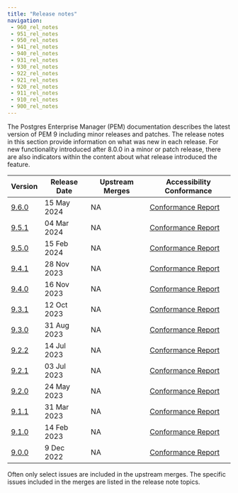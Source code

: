```yaml
---
title: "Release notes"
navigation:
 - 960_rel_notes
 - 951_rel_notes
 - 950_rel_notes
 - 941_rel_notes
 - 940_rel_notes
 - 931_rel_notes
 - 930_rel_notes
 - 922_rel_notes
 - 921_rel_notes
 - 920_rel_notes
 - 911_rel_notes
 - 910_rel_notes
 - 900_rel_notes
---
```


The Postgres Enterprise Manager (PEM) documentation describes the latest version of PEM 9 including minor releases and patches. The release notes in this section provide information on what was new in each release. For new functionality introduced after 8.0.0 in a minor or patch release, there are also indicators within the content about what release introduced the feature.

| Version                   | Release Date | Upstream Merges                                                           | Accessibility Conformance                                                                           |
| ------------------------- | ------------ | --------------------------------------------------------------------------| --------------------------------------------------------------------------------------------------- |
| [9.6.0](960_rel_notes)    | 15 May 2024  |  NA                                                                       | [Conformance Report](https://www.enterprisedb.com/accessibility)                                    |
| [9.5.1](951_rel_notes)    | 04 Mar 2024  |  NA                                                                       | [Conformance Report](https://www.enterprisedb.com/accessibility)                                    |
| [9.5.0](950_rel_notes)    | 15 Feb 2024  |  NA                                                                       | [Conformance Report](https://www.enterprisedb.com/accessibility)                                    |
| [9.4.1](941_rel_notes)    | 28 Nov 2023  |  NA                                                                       | [Conformance Report](https://www.enterprisedb.com/accessibility)                                    |
| [9.4.0](940_rel_notes)    | 16 Nov 2023  |  NA                                                                       | [Conformance Report](https://www.enterprisedb.com/accessibility)                                    |
| [9.3.1](931_rel_notes)    | 12 Oct 2023  |  NA                                                                       | [Conformance Report](https://www.enterprisedb.com/accessibility)                                    |
| [9.3.0](930_rel_notes)    | 31 Aug 2023  |  NA                                                                       | [Conformance Report](https://www.enterprisedb.com/accessibility)                                    |
| [9.2.2](922_rel_notes)    | 14 Jul 2023  |  NA                                                                       | [Conformance Report](https://www.enterprisedb.com/accessibility)                                    |
| [9.2.1](921_rel_notes)    | 03 Jul 2023  |  NA                                                                       | [Conformance Report](https://www.enterprisedb.com/accessibility)                                    |
| [9.2.0](920_rel_notes)    | 24 May 2023  |  NA                                                                       | [Conformance Report](https://www.enterprisedb.com/accessibility)                                    |
| [9.1.1](911_rel_notes)    | 31 Mar 2023  |  NA                                                                       | [Conformance Report](https://www.enterprisedb.com/accessibility)                                    |
| [9.1.0](910_rel_notes)    | 14 Feb 2023  |  NA                                                                       | [Conformance Report](https://www.enterprisedb.com/accessibility)                                    |
| [9.0.0](900_rel_notes)    | 9 Dec 2022   |  NA                                                                       | [Conformance Report](https://www.enterprisedb.com/accessibility)                                    |

Often only select issues are included in the upstream merges. The specific issues included in the merges are listed in the release note topics.


